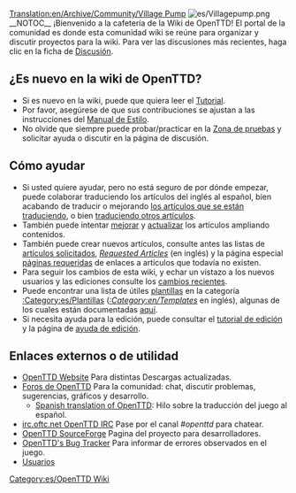 [[Translation:en/Archive/Community/Village Pump]]
[[File:es/Villagepump.png|right]]
__NOTOC__
¡Bienvenido a la cafetería de la Wiki de OpenTTD! El portal de la comunidad es donde esta comunidad wiki se reúne para organizar y discutir proyectos para la wiki. Para ver las discusiones más recientes, haga clic en la ficha de [[es/Cafetería|Discusión]].

==¿Es nuevo en la wiki de OpenTTD? ==
* Si es nuevo en la wiki, puede que quiera leer el [[es/Tutorial|Tutorial]].
* Por favor, asegúrese de que sus contribuciones se ajustan a las instrucciones del [[es/Manual de Estilo|Manual de Estilo]].
* No olvide que siempre puede probar/practicar en la [[es/Zona de pruebas|Zona de pruebas]] y solicitar ayuda o discutir en la página de discusión.

==Cómo ayudar==
* Si usted quiere ayudar, pero no está seguro de por dónde empezar, puede colaborar traduciendo los artículos del inglés al español, bien acabando de traducir o mejorando [[:Category:es/Artículos que se están traduciendo al español|los artículos que se están traduciendo]], o bien [[es/Traducir artículos al español|traduciendo otros artículos]].
* También puede intentar [[:Category:es/Artículos que necesitan ampliarse|mejorar]] y [[:Category:es/Artículos que se están actualizando en español|actualizar]] los artículos ampliando contenidos.
* También puede crear nuevos artículos, consulte antes las listas de [[es/Artículos solicitados|artículos solicitados]], ''[[en/Requested Articles|Requested Articles]]'' (en inglés) y la página especial [[en/Special/Wantedpages|páginas requeridas]] de enlaces a artículos que todavía no existen.
* Para seguir los cambios de esta wiki, y echar un vistazo a los nuevos usuarios y las ediciones consulte los [[en/Special/RecentChanges|cambios recientes]].
* Puede encontrar una lista de útiles [https://www.wikipedia.org/wiki/es:ayuda:plantillas plantillas] en la categoría [[:Category:es/Plantillas]] (''[[:Category:en/Templates]]'' en inglés), algunas de los cuales están documentadas [[es/Plantillas|aquí]].
* Si necesita ayuda para la edición, puede consultar el [[es/Tutorial|tutorial de edición]] y la página de [[es/Ayuda de edición|ayuda de edición]].

==Enlaces externos o de utilidad==
* [http://www.openttd.org/ OpenTTD Website] Para distintas Descargas actualizadas.
* [http://forum.openttd.org Foros de OpenTTD] Para la comunidad: chat, discutir problemas, sugerencias, gráficos y desarrollo.
**[http://www.tt-forums.net/viewtopic.php?p=850369#p850369 Spanish translation of OpenTTD]: Hilo sobre la traducción del juego al español.
* [irc://irc.oftc.net/openttd irc.oftc.net OpenTTD IRC] Pase por el canal ''#openttd'' para chatear.
* [http://sourceforge.net/projects/openttd/ OpenTTD SourceForge] Pagina del proyecto para desarrolladores.
* [http://bugs.openttd.org/ OpenTTD's Bug Tracker] Para informar de errores observados en el juego.
* [[:Category:en/Users|Usuarios]]

[[Category:es/OpenTTD Wiki]]